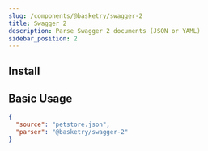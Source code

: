 ```yaml
---
slug: /components/@basketry/swagger-2
title: Swagger 2
description: Parse Swagger 2 documents (JSON or YAML)
sidebar_position: 2
---
```



## Install

<Install package="@basketry/swagger-2" />

## Basic Usage

```json title="basketry.config.json"
{
  "source": "petstore.json",
  "parser": "@basketry/swagger-2"
}
```
